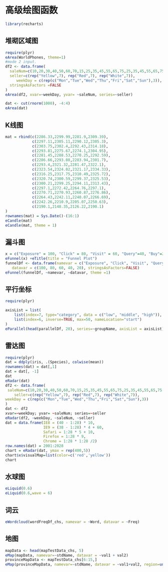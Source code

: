 # 高级绘图函数 {#nbFunction}

```r
library(recharts)
```

## 堆砌区域图
```r
require(plyr)
eArea(WorldPhones, theme=1)
#mode 2 input.
df2 <- data.frame(
  saleNum=c(10,20,30,40,50,60,70,15,25,35,45,55,65,75,25,35,45,55,65,75,85),
  seller=c(rep("Yellow",7), rep("Red",7), rep("White",7)),
	 weekDay = c(rep(c("Mon","Tue","Wed","Thu","Fri","Sat","Sun"),3)),
  stringsAsFactors =FALSE
)
eArea(df2, xvar=~weekDay, yvar= ~saleNum, series=~seller)

dat <- cut(rnorm(1000), -4:4)
eArea(dat)
```

## K线图

```r
mat = rbind(c(2286.33,2299.99,2281.9,2309.39),
            c(2297.11,2305.11,2290.12,2305.3),
            c(2303.75,2302.4,2292.43,2314.18),
            c(2293.81,2275.67,2274.1,2304.95),
            c(2281.45,2288.53,2270.25,2292.59),
            c(2286.66,2293.08,2283.94,2301.7),
            c(2293.4,2321.32,2281.47,2322.1),
            c(2323.54,2324.02,2321.17,2334.33),
            c(2316.25,2317.75,2310.49,2325.72),
            c(2320.74,2300.59,2299.37,2325.53),
            c(2300.21,2299.25,2294.11,2313.43),
            c(2297.1,2272.42,2264.76,2297.1),
            c(2270.71,2270.93,2260.87,2276.86),
            c(2264.43,2242.11,2240.07,2266.69),
            c(2242.26,2210.9,2205.07,2250.63),
            c(2190.1,2148.35,2126.22,2190.1)
)
rownames(mat) = Sys.Date()-(16:1)
eCandle(mat)
eCandle(mat, theme = 1)
```

## 漏斗图

```r
x = c("Exposure" = 100, "Click" = 80, "Visit" = 60, "Query"=40, "Buy"=20)
eFunnel(x) +eTitle(title = "Funnel Plot")
funnelDf <- data.frame(namevar = c("Exposure", "Click", "Visit", "Query", "Buy"),
   datavar = c(100, 80, 60, 40, 20), stringsAsFactors=FALSE)
eFunnel(funnelDf, ~namevar, ~datavar, theme =1)
```

## 平行坐标
```r
require(plyr)

axisList = list(
	list(index=7, type="category", data = c("low", "middle", "high")),
	list(index=6, inverse=TRUE, max=50, nameLocation="start")
)
eParallel(head(parallelDf, 20), series=~groupName, axisList = axisList)
```

## 雷达图
```r
require(plyr)
dat = ddply(iris, .(Species), colwise(mean))
rownames(dat) = dat[,1]
dat = dat[, -1]
dat
eRadar(dat)
df2 <- data.frame(
 saleNum=c(10,20,30,40,50,60,70,15,25,35,45,55,65,75,25,35,45,55,65,75,85),
	seller=c(rep("Yellow",7), rep("Red",7), rep("White",7)),
weekDay = c(rep(c("Mon","Tue","Wed","Thu","Fri","Sat","Sun"),3))
)
dat <- df2
xvar=~weekDay; yvar= ~saleNum; series=~seller
eRadar(df2, ~weekDay, ~saleNum, ~seller)
dat = data.frame(IE8 = (40 - 1:28) * 10,
                 IE9 = (38 - 1:28) * 4 + 60,
                 Safari = 1:28 * 5 + 10,
                 Firefox = 1:28 * 9,
                 Chrome = 1:28 * 1:28 /2)
row.names(dat) = 2001:2028
chart = eRadar(dat, ymax = rep(400,5))
chart$x$visualMap=list(color=c('red','yellow'))
chart
```

## 水球图
```r
eLiquid(0.6)
eLiquid(0.6,wave = 6)
```



## 词云
```r
eWordcloud(wordFreqDf_chs, namevar = ~Word, datavar = ~Freq)
```

## 地图
```r
mapData <- head(mapTestData_chs, 5)
eMap(mapData, namevar=~stdName, datavar = ~val1 + val2)
provinceMapData <- mapTestData_chs[6:15,]
eMap(provinceMapData, namevar=~stdName, datavar = ~val1+val2, region=unique(provinceMapData$motherName)[1])
```
